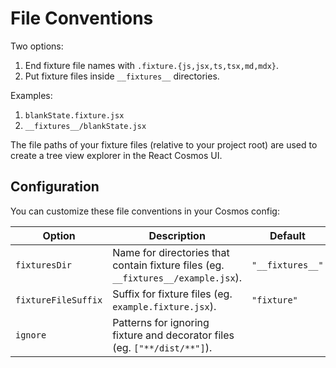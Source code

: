 # File Conventions

Two options:

1. End fixture file names with `.fixture.{js,jsx,ts,tsx,md,mdx}`.
2. Put fixture files inside `__fixtures__` directories.

Examples:

1. `blankState.fixture.jsx`
2. `__fixtures__/blankState.jsx`

The file paths of your fixture files (relative to your project root) are used to create a tree view explorer in the React Cosmos UI.

## Configuration

You can customize these file conventions in your Cosmos config:

| Option              | Description                                                                       | Default          |
| ------------------- | --------------------------------------------------------------------------------- | ---------------- |
| `fixturesDir`       | Name for directories that contain fixture files (eg. `__fixtures__/example.jsx`). | `"__fixtures__"` |
| `fixtureFileSuffix` | Suffix for fixture files (eg. `example.fixture.jsx`).                             | `"fixture"`      |
| `ignore`            | Patterns for ignoring fixture and decorator files (eg. `["**/dist/**"]`).         |                  |

